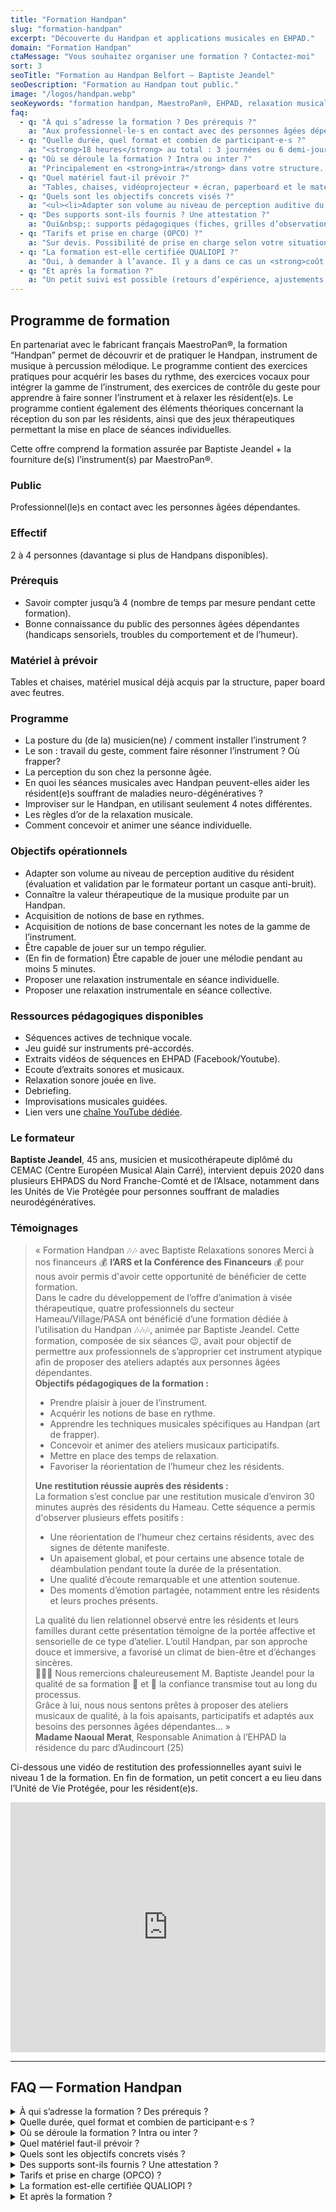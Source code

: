```yaml
---
title: "Formation Handpan"
slug: "formation-handpan"
excerpt: "Découverte du Handpan et applications musicales en EHPAD."
domain: "Formation Handpan"
ctaMessage: "Vous souhaitez organiser une formation ? Contactez-moi"
sort: 3
seoTitle: "Formation au Handpan Belfort — Baptiste Jeandel"
seoDescription: "Formation au Handpan tout public."
image: "/logos/handpan.webp"
seoKeywords: "formation handpan, MaestroPan®, EHPAD, relaxation musicale, gestes handpan, rythme binaire et ternaire, gamme Ré Kurd, improvisation, séance individuelle, musicothérapie"
faq:
  - q: "À qui s’adresse la formation ? Des prérequis ?"
    a: "Aux professionnel·le·s en contact avec des personnes âgées dépendantes (EHPAD, USLD, SSR, etc.). Aucun prérequis musical&nbsp;: on part du terrain et on pratique."
  - q: "Quelle durée, quel format et combien de participant·e·s ?"
    a: "<strong>18 heures</strong> au total : 3 journées ou 6 demi-journées. Groupe idéal de <strong>2 à 4 personnes</strong> pour un accompagnement individualisé."
  - q: "Où se déroule la formation ? Intra ou inter ?"
    a: "Principalement en <strong>intra</strong> dans votre structure. Possibilité d’<strong>inter</strong> si vous mutualisez avec des établissements proches."
  - q: "Quel matériel faut-il prévoir ?"
    a: "Tables, chaises, vidéoprojecteur + écran, paperboard et le matériel musical déjà présent. J’apporte les <strong>handpans et leurs supports</strong> pour tous les stagiaires."
  - q: "Quels sont les objectifs concrets visés ?"
    a: "<ul><li>Adapter son volume au niveau de perception auditive du résident (évaluation et validation par le formateur portant un casque anti-bruit)</li><li>Connaître la valeur thérapeutique de la musique produite par un Handpan</li><li>Acquisition de notions de base en rythmes</li><li>Acquisition de notions de base concernant les notes de la gamme de l’instrument</li><li>Être capable de jouer sur un tempo régulier</li><li>(En fin de formation) Être capable de jouer une mélodie pendant au moins 5 minutes</li><li>Proposer une relaxation instrumentale en séance individuelle</li><li>Proposer une relaxation instrumentale en séance collective</li></ul>"
  - q: "Des supports sont-ils fournis ? Une attestation ?"
    a: "Oui&nbsp;: supports pédagogiques (fiches, grilles d’observation, exemples de playlists, vidéos) et attestation de réalisation en fin de formation."
  - q: "Tarifs et prise en charge (OPCO) ?"
    a: "Sur devis. Possibilité de prise en charge selon votre situation et votre OPCO. Contact devis&nbsp;: cliquez sur <em>Demander un devis</em> en bas de page."
  - q: "La formation est-elle certifiée QUALIOPI ?"
    a: "Oui, à demander à l’avance. Il y a dans ce cas un <strong>coût supplémentaire</strong> à la charge du client."
  - q: "Et après la formation ?"
    a: "Un petit suivi est possible (retours d’expérience, ajustements de séances, questions pratiques) pour sécuriser la mise en œuvre sur le terrain."
---
```


## Programme de formation

En partenariat avec le fabricant français MaestroPan®, la formation “Handpan” permet de découvrir et de pratiquer le Handpan, instrument de musique à percussion mélodique. Le programme contient des exercices pratiques pour acquérir les bases du rythme, des exercices vocaux pour intégrer la gamme de l’instrument, des exercices de contrôle du geste pour apprendre à faire sonner l’instrument et à relaxer les résident(e)s. Le programme contient également des éléments théoriques concernant la réception du son par les résidents, ainsi que des jeux thérapeutiques permettant la mise en place de séances individuelles.  

Cette offre comprend la formation assurée par Baptiste Jeandel + la fourniture de(s) l’instrument(s) par MaestroPan®.

### Public
Professionnel(le)s en contact avec les personnes âgées dépendantes.  

### Effectif
2 à 4 personnes (davantage si plus de Handpans disponibles).  

### Prérequis
- Savoir compter jusqu’à 4 (nombre de temps par mesure pendant cette formation).
- Bonne connaissance du public des personnes âgées dépendantes (handicaps sensoriels, troubles du comportement et de l’humeur).

### Matériel à prévoir
Tables et chaises, matériel musical déjà acquis par la structure, paper board avec feutres.  

### Programme
- La posture du (de la) musicien(ne) / comment installer l’instrument ?
- Le son : travail du geste, comment faire résonner l’instrument ? Où frapper?
- La perception du son chez la personne âgée.
- En quoi les séances musicales avec Handpan peuvent-elles aider les résident(e)s souffrant de maladies neuro-dégénératives ?
- Improviser sur le Handpan, en utilisant seulement 4 notes différentes.
- Les règles d’or de la relaxation musicale.
- Comment concevoir et animer une séance individuelle.

### Objectifs opérationnels
- Adapter son volume au niveau de perception auditive du résident (évaluation et validation par le formateur portant un casque anti-bruit). 
- Connaître la valeur thérapeutique de la musique produite par un Handpan. 
- Acquisition de notions de base en rythmes. 
- Acquisition de notions de base concernant les notes de la gamme de l’instrument.
- Être capable de jouer sur un tempo régulier. 
- (En fin de formation) Être capable de jouer une mélodie pendant au moins 5 minutes. 
- Proposer une relaxation instrumentale en séance individuelle. 
- Proposer une relaxation instrumentale en séance collective. 

### Ressources pédagogiques disponibles
- Séquences actives de technique vocale. 
- Jeu guidé sur instruments pré-accordés. 
- Extraits vidéos de séquences en EHPAD (Facebook/Youtube). 
- Ecoute d’extraits sonores et musicaux. 
- Relaxation sonore jouée en live. 
- Debriefing. 
- Improvisations musicales guidées. 
- Lien vers une [chaîne YouTube dédiée](https://www.youtube.com/@BaptisteJeandelHandpan-yd7ye). 

### Le formateur
**Baptiste Jeandel**, 45 ans, musicien et musicothérapeute diplômé du CEMAC (Centre Européen Musical Alain Carré), intervient depuis 2020 dans plusieurs EHPADS du Nord Franche-Comté et de l’Alsace, notamment dans les Unités de Vie Protégée pour personnes souffrant de maladies neurodégénératives.

### Témoignages

> « Formation Handpan 🎶🎶 avec Baptiste Relaxations sonores  Merci à nos financeurs 💰 **l’ARS et la Conférence des Financeurs** 💰 pour nous avoir permis d'avoir cette opportunité de bénéficier de cette formation.  
> Dans le cadre du développement de l’offre d’animation à visée thérapeutique, quatre professionnels du secteur Hameau/Village/PASA ont bénéficié d’une formation dédiée à l’utilisation du Handpan 🎶🎶🎶, animée par Baptiste Jeandel. Cette formation, composée de six séances 😉, avait pour objectif de permettre aux professionnels de s’approprier cet instrument atypique afin de proposer des ateliers adaptés aux personnes âgées dépendantes.  
> **Objectifs pédagogiques de la formation :**  
> - Prendre plaisir à jouer de l’instrument.
> - Acquérir les notions de base en rythme. 
> - Apprendre les techniques musicales spécifiques au Handpan (art de frapper). 
> - Concevoir et animer des ateliers musicaux participatifs.   
> - Mettre en place des temps de relaxation. 
> - Favoriser la réorientation de l’humeur chez les résidents.  
>
> **Une restitution réussie auprès des résidents :**  
> La formation s’est conclue par une restitution musicale d’environ 30 minutes auprès des résidents du Hameau. Cette séquence a permis d'observer plusieurs effets positifs :
> - Une réorientation de l’humeur chez certains résidents, avec des signes de détente manifeste. 
> - Un apaisement global, et pour certains une absence totale de déambulation pendant toute la durée de la présentation. 
> - Une qualité d’écoute remarquable et une attention soutenue. 
> - Des moments d’émotion partagée, notamment entre les résidents et leurs proches présents.  
>
> La qualité du lien relationnel observé entre les résidents et leurs familles durant cette présentation témoigne de la portée affective et sensorielle de ce type d’atelier. L’outil Handpan, par son approche douce et immersive, a favorisé un climat de bien-être et d’échanges sincères.  
> 🙏🙏🙏 Nous remercions chaleureusement M. Baptiste Jeandel pour la qualité de sa formation 🙏 et 🙏 la confiance transmise tout au long du processus.  
> Grâce à lui, nous nous sentons prêtes à proposer des ateliers musicaux de qualité, à la fois apaisants, participatifs et adaptés aux besoins des personnes âgées dépendantes... »  
> **Madame Naoual Merat**, Responsable Animation à l’EHPAD la résidence du parc d’Audincourt (25)
  
Ci-dessous une vidéo de restitution des professionnelles ayant suivi le niveau 1 de la formation. En fin de formation, un petit concert a eu lieu dans l’Unité de Vie Protégée, pour les résident(e)s.  

<iframe
  width="100%" 
  height="400" 
src="https://www.facebook.com/plugins/video.php?height=314&href=https%3A%2F%2Fwww.facebook.com%2F100047389220739%2Fvideos%2F2763303763857748%2F&show_text=false&width=560&t=0" style="border:none;overflow:hidden" scrolling="no" frameborder="0" allowfullscreen="true" allow="autoplay; clipboard-write; encrypted-media; picture-in-picture; web-share" allowFullScreen="true"></iframe>

---
## FAQ — Formation Handpan

<details>
  <summary>À qui s’adresse la formation ? Des prérequis ?</summary>
  Aux professionnel·le·s en contact avec des personnes âgées dépendantes (EHPAD, USLD, SSR, etc.).  
  Aucun prérequis musical : on part du terrain et on pratique.
</details>

<details>
  <summary>Quelle durée, quel format et combien de participant·e·s ?</summary>
  <strong>18 heures</strong> au total : 3 journées ou 6 demi-journées.  
  Groupe idéal de <strong>2 à 4 personnes</strong> pour un accompagnement individualisé.
</details>

<details>
  <summary>Où se déroule la formation ? Intra ou inter ?</summary>
  Principalement en <strong>intra</strong> dans votre structure.  
  Possibilité d’<strong>inter</strong> si vous mutualisez avec des établissements proches.
</details>

<details>
  <summary>Quel matériel faut-il prévoir ?</summary>
  Tables, chaises, vidéoprojecteur + écran, paperboard et le matériel musical déjà présent.  
  J’apporte les <strong>handpans et leurs supports</strong> pour tous les stagiaires.
</details>

<details>
  <summary>Quels sont les objectifs concrets visés ?</summary>
  - Adapter son volume au niveau de perception auditive du résident (évaluation et validation par le formateur portant un casque anti-bruit)  
  - Connaître la valeur thérapeutique de la musique produite par un Handpan  
  - Acquisition de notions de base en rythmes  
  - Acquisition de notions de base concernant les notes de la gamme de l’instrument  
  - Être capable de jouer sur un tempo régulier  
  - (En fin de formation) Être capable de jouer une mélodie pendant au moins 5 minutes  
  - Proposer une relaxation instrumentale en séance individuelle  
  - Proposer une relaxation instrumentale en séance collective
</details>

<details>
  <summary>Des supports sont-ils fournis ? Une attestation ?</summary>
  Oui : supports pédagogiques (fiches, grilles d’observation, exemples de playlists, vidéos) et attestation de réalisation en fin de formation.
</details>

<details>
  <summary>Tarifs et prise en charge (OPCO) ?</summary>
  Sur devis.  
  Possibilité de prise en charge selon votre situation et votre OPCO.  
  Contact devis : cliquez sur <em>Demander un devis</em> en bas de page.
</details>

<details>
  <summary>La formation est-elle certifiée QUALIOPI ?</summary>
  Oui, à demander à l’avance.  
  Il y a dans ce cas un <strong>coût supplémentaire</strong> à la charge du client.
</details>

<details>
  <summary>Et après la formation ?</summary>
  Un petit suivi est possible (retours d’expérience, ajustements de séances, questions pratiques) pour sécuriser la mise en œuvre sur le terrain. Vous avez la possibilité de programmer le niveau 2 de la formation.
</details>

